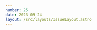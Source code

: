 ```yaml
---
number: 25
date: 2023-09-24
layout: /src/layouts/IssueLayout.astro
---
```



<Title title={`Issue ${frontmatter.number}`} date={frontmatter.date} />

<NewsletterSponsorSlot
  title="Put your mobile releases on autopilot."
  url="https://get.runway.team/get-started?utm_campaign%3DiOS%20CI%20Newsletter%26utm_medium%3Dweb%26utm_source%3DiOS%20CI%20Newsletter%20Issue%2025%26utm_content%3Dsept_24_23"
  description="No more cat-herding, spreadsheets, or steady drip of manual busywork. Runway helps your team level up your release coordination and automation, from kickoff to release to rollout."
  image="/runway-alt.png"
/>

Hey everyone! 👋 Welcome to the twenty-fifth issue of the iOS CI Newsletter. Hope you've had a great couple of weeks!

What a couple of weeks these have been if you're a Swift developer! We got a **new version of iOS and Swift**, a new **release of Xcode** and **brand-new devices too**. I bought myself an iOS 15 Pro and an Apple Watch Ultra 2, which were delivered on Friday and I am loving them so far!

In terms of what I have been working on, [Hidde](https://twitter.com/hiddevdploeg) and I have been busy getting a vastly improved and redesigned version of [NowPlaying](https://nowplaying.page) ready for release. We're hoping to have it out at some point in October with some great new features such as [interactive widgets](https://twitter.com/hiddevdploeg/status/1703358795710189900), [better airdrop support](https://twitter.com/polpielladev/status/1696970984165724208) and _hopefully_ App Clips to better share songs with friends.

📬 I'll keep you all up to date on how the new version is coming along, but in the meantime, let's get into this week's newsletter!

## [🚀 How to set up Swift on Linux using swiftly](https://www.polpiella.dev/setting-up-swift-on-linux-ci-cd-using-swiftly?utm_campaign%3DiOS%20CI%20Newsletter%26utm_medium%3Dweb%26utm_source%3DiOS%20CI%20Newsletter%20Issue%2025%26utm_content%3Dsept_24_23)

The [Swift Server Workgroup (SSWG)](https://www.swift.org/sswg?utm_campaign%3DiOS%20CI%20Newsletter%26utm_medium%3Dweb%26utm_source%3DiOS%20CI%20Newsletter%20Issue%2025%26utm_content%3Dsept_24_23) released version 0.1.0 of their open-source tool [swiftly](https://github.com/swift-server/swiftly), which makes it easy for developers to **download, install and manage Swift toolchains**.

To celebrate this release, I wrote an article on how to set up Swift on a Linux CI/CD machine on GitHub Actions using swiftly.

## [📦 Swift Package template](https://github.com/mattmassicotte/PackageTemplate?utm_campaign%3DiOS%20CI%20Newsletter%26utm_medium%3Dweb%26utm_source%3DiOS%20CI%20Newsletter%20Issue%2025%26utm_content%3Dsept_24_23)

After I [tooted about my article on how to set up Swift on Linux](https://iosdev.space/@mattiem@mastodon.social/111092498537696610) last week, [Matt Massicotte](https://iosdev.space/@mattiem@mastodon.social) replied with a link to his Swift Package template, which I hadn't come across before.

The template, which is open-source and available on GitHub, is a great starting point for making new Swift packages. It includes several useful features, such as a setting to enable complete concurrency checking, a YAML file with configuration for adding the new package to the [Swift Package Index](https://swiftpackageindex.com?utm_campaign%3DiOS%20CI%20Newsletter%26utm_medium%3Dweb%26utm_source%3DiOS%20CI%20Newsletter%20Issue%2025%26utm_content%3Dsept_24_23), and a GitHub Actions workflow for running tests on CI/CD for both Apple and Linux platforms.

## [🎉 Swift 5.9 is out!](https://www.swift.org/blog/swift-5.9-released?utm_campaign%3DiOS%20CI%20Newsletter%26utm_medium%3Dweb%26utm_source%3DiOS%20CI%20Newsletter%20Issue%2025%26utm_content%3Dsept_24_23)

Together with the release of iOS 17, Apple announced last week that Swift 5.9 is now out too!

Along with some great improvements to the language, Swift 5.9 also includes some new game-changing features for tooling and CI/CD, such as the new [accessibility audits in Xcode 15](https://www.polpiella.dev/xcode-15-automated-accessibility-audits?utm_campaign%3DiOS%20CI%20Newsletter%26utm_medium%3Dweb%26utm_source%3DiOS%20CI%20Newsletter%20Issue%2025%26utm_content%3Dsept_24_23) and the [new network request permissions for Swift Package plugins](https://www.polpiella.dev/network-requests-in-swift-package-plugins?utm_campaign%3DiOS%20CI%20Newsletter%26utm_medium%3Dweb%26utm_source%3DiOS%20CI%20Newsletter%20Issue%2025%26utm_content%3Dsept_24_23).

## [⚠️ Time to update your GitHub Actions](https://github.blog/changelog/2023-09-22-github-actions-transitioning-from-node-16-to-node-20?utm_campaign%3DiOS%20CI%20Newsletter%26utm_medium%3Dweb%26utm_source%3DiOS%20CI%20Newsletter%20Issue%2025%26utm_content%3Dsept_24_23)

Node 16 has now reached its end of life and, as a consequence, GitHub has started its deprecation process for GitHub actions.

If you're using GitHub Actions that use Node under the hood, such as [actions/checkout](https://github.com/actions/checkout) or [actions/upload-artifact](https://github.com/actions/upload-artifact), you'll start seeing warnings in your logs. To silence them, you'll need to update to the latest version of these actions (v4), which are now available and use Node 20.

If you have a bunch of workflows you need to update, I would recommend reading [this article](https://blog.eidinger.info/why-and-how-to-adopt-actionscheckoutv3-in-your-github-action-workflow#heading-how?utm_campaign%3DiOS%20CI%20Newsletter%26utm_medium%3Dweb%26utm_source%3DiOS%20CI%20Newsletter%20Issue%2025%26utm_content%3Dsept_24_23) by [Marco Eidinger](https://twitter.com/MarcoEidinger) as it includes a handy script to automate the process that you can **update to use version 4 instead of 3**.

## [🖥️ How to use EC2 Macs for Apple app CI/CD](https://bitrise.io/blog/post/summit-speaker-spotlight-series-aws?utm_campaign%3DiOS%20CI%20Newsletter%26utm_medium%3Dweb%26utm_source%3DiOS%20CI%20Newsletter%20Issue%2025%26utm_content%3Dsept_24_23)

The [Mobile DevOps Summit](https://summit.bitrise.io?utm_campaign%3DiOS%20CI%20Newsletter%26utm_medium%3Dweb%26utm_source%3DiOS%20CI%20Newsletter%20Issue%2025%26utm_content%3Dsept_24_23) is coming up in a couple of weeks and, to celebrate the occasion, [Bitrise](https://twitter.com/bitrise) is publishing a series of spotlight articles on some of the speakers.

A session that caught my eye and I am looking forward to is **Apple @ AWS—CI/CD developer environments on EC2 Mac** by [Dave Siederer](https://www.linkedin.com/in/siederer), a **Senior Specialist Solutions Architect for EC2 Mac at [AWS](https://twitter.com/awscloud)**. There has been a recent trend of companies moving their **CI/CD systems to EC2 Macs**, and I'm looking forward to hearing more about the benefits and experiences of doing so.

## [🧪 A new macro-based approach to testing in Swift](https://forums.swift.org/t/a-new-approach-to-testing-in-swift/67425?utm_campaign%3DiOS%20CI%20Newsletter%26utm_medium%3Dweb%26utm_source%3DiOS%20CI%20Newsletter%20Issue%2025%26utm_content%3Dsept_24_23)

The Swift Forums are a great place to keep up to date with the latest developments in the Swift community. This week, [Stuart Montgomery](https://twitter.com/throwspace), a software engineer working on the XCTest team at Apple, shared a new macro-based open-source Swift testing library.

I haven't tried it yet, but the code snippets in the post look very interesting and I'm looking forward to giving it a go.

